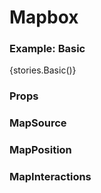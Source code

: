 

<Meta title="Core/Mapbox" component={Mapbox} />

# Mapbox

### Example: Basic

<Preview withToolbar>
  <Story name="Basic">{stories.Basic()}</Story>
</Preview>

### Props

<Props of={Mapbox} />

### MapSource

<Props of={MapSource} />

### MapPosition

<Props of={MapPosition} />

### MapInteractions

<Props of={MapInteractions} />
